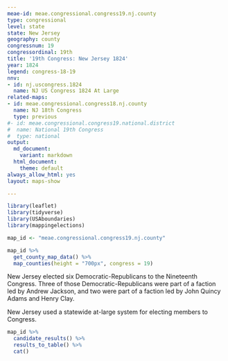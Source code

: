 ```yaml
---
meae-id: meae.congressional.congress19.nj.county
type: congressional
level: state
state: New Jersey
geography: county
congressnum: 19
congressordinal: 19th
title: '19th Congress: New Jersey 1824'
year: 1824
legend: congress-18-19
nnv:
- id: nj.uscongress.1824
  name: NJ US Congress 1824 At Large
related-maps:
- id: meae.congressional.congress18.nj.county
  name: NJ 18th Congress
  type: previous
#- id: meae.congressional.congress19.national.district
#  name: National 19th Congress
#  type: national
output:
  md_document:
    variant: markdown
  html_document:
    theme: default
always_allow_html: yes
layout: maps-show

---
```


```r
library(leaflet)
library(tidyverse)
library(USAboundaries)
library(mappingelections)

map_id <- "meae.congressional.congress19.nj.county"
```

<div class="map">

```r
map_id %>%
  get_county_map_data() %>%
  map_counties(height = "700px", congress = 19)
```

</div>

New Jersey elected six Democratic-Republicans to the Nineteenth Congress. Three of those Democratic-Republicans were part of a faction led by Andrew Jackson, and two were part of a faction led by John Quincy Adams and Henry Clay. 

New Jersey used a statewide at-large system for electing members to Congress. 

<div class="results-table">

```r
map_id %>%
  candidate_results() %>%
  results_to_table() %>%
  cat()
```

</div>
